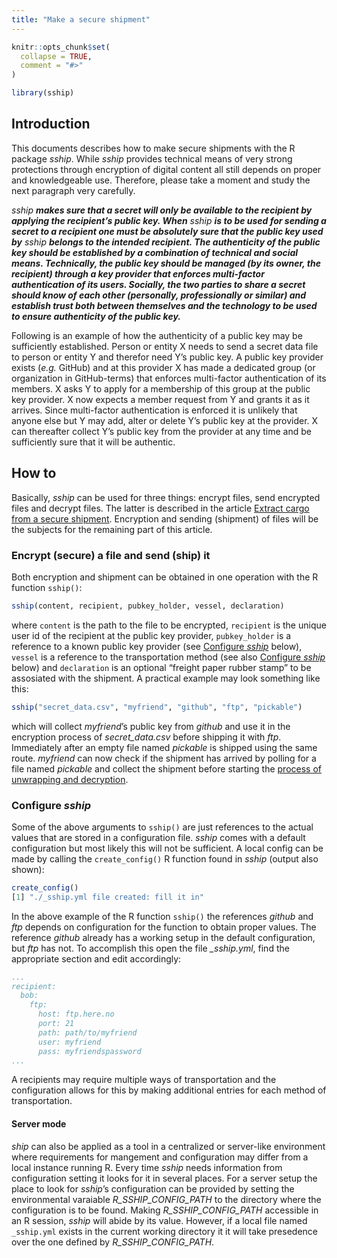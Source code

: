```yaml
---
title: "Make a secure shipment"
---
```


```r
knitr::opts_chunk$set(
  collapse = TRUE,
  comment = "#>"
)
```

```r
library(sship)
```

## Introduction
This documents describes how to make secure shipments with the R package _sship_. While _sship_ provides technical means of very strong protections through encryption of digital content all still depends on proper and knowledgeable use. Therefore, please take a moment and study the next paragraph very carefully.

_sship_ ***makes sure that a secret will only be available to the recipient by applying the recipient's public key. When*** _sship_ ***is to be used for sending a secret to a recipient one must be absolutely sure that the public key used by*** _sship_ ***belongs to the intended recipient. The authenticity of the public key should be established by a combination of technical and social means. Technically, the public key should be managed (by its owner, the recipient) through a key provider that enforces multi-factor authentication of its users. Socially, the two parties to share a secret should know of each other (personally, professionally or similar) and establish trust both between themselves and the technology to be used to ensure authenticity of the public key.***

Following is an example of how the authenticity of a public key may be sufficiently established. Person or entity X needs to send a secret data file to person or entity Y and therefor need Y's public key. A public key provider exists (_e.g._ GitHub) and at this provider X has made a dedicated group (or organization in GitHub-terms) that enforces multi-factor authentication of its members. X asks Y to apply for a membership of this group at the public key provider. X now expects a member request from Y and grants it as it arrives. Since multi-factor authentication is enforced it is unlikely that anyone else but Y may add, alter or delete Y's public key at the provider. X can thereafter collect Y's public key from the provider at any time and be sufficiently sure that it will be authentic. 

## How to
Basically, _sship_ can be used for three things: encrypt files, send encrypted files and decrypt files. The latter is described in the article [Extract cargo from a secure shipment](https://rapporteket.github.io/sship/articles/extract.html). Encryption and sending (shipment) of files will be the subjects for the remaining part of this article.

### Encrypt (secure) a file and send (ship) it
Both encryption and shipment can be obtained in one operation with the R function ```sship()```:
```r
sship(content, recipient, pubkey_holder, vessel, declaration)
```
where ```content``` is the path to the file to be encrypted, ```recipient``` is the unique user id of the recipient at the public key provider, ```pubkey_holder``` is a reference to a known public key provider (see [Configure _sship_](#conf) below), ```vessel``` is a reference to the transportation method (see also [Configure _sship_](#conf) below) and ```declaration``` is an optional "freight paper rubber stamp" to be assosiated with the shipment. A practical example may look something like this:
```r
sship("secret_data.csv", "myfriend", "github", "ftp", "pickable")
```
which will collect _myfriend_'s public key from _github_ and use it in the encryption process of _secret_data.csv_ before shipping it with _ftp_. Immediately after an empty file named _pickable_ is shipped using the same route. _myfriend_ can now check if the shipment has arrived by polling for a file named _pickable_ and collect the shipment before starting the [process of unwrapping and decryption](https://rapporteket.github.io/sship/articles/extract.html).

### <a name="conf"></a>Configure _sship_
Some of the above arguments to ```sship()``` are just references to the actual values that are stored in a configuration file. _sship_ comes with a default configuration but most likely this will not be sufficient. A local config can be made by calling the ```create_config()``` R function found in _sship_ (output also shown):
```r
create_config()
[1] "./_sship.yml file created: fill it in"
```
In the above example of the R function ```sship()``` the references _github_ and _ftp_ depends on configuration for the function to obtain proper values. The reference _github_ already has a working setup in the default configuration, but _ftp_ has not. To accomplish this open the file _\_sship.yml_, find the appropriate section and edit accordingly:
```yaml
...
recipient:
  bob:
    ftp:
      host: ftp.here.no
      port: 21
      path: path/to/myfriend
      user: myfriend
      pass: myfriendspassword
...
```
A recipients may require multiple ways of transportation and the configuration allows for this by making additional entries for each method of transportation.

#### Server mode
_ship_ can also be applied as a tool in a centralized or server-like environment where requirements for mangement and configuration may differ from a local instance running R. Every time _sship_ needs information from configuration setting it looks for it in several places. For a server setup the place to look for _sship_'s configuration can be provided by setting the environmental varaiable _R_SSHIP_CONFIG_PATH_ to the directory where the configuration is to be found. Making _R_SSHIP_CONFIG_PATH_ accessible in an R session, _sship_ will abide by its value. However, if a local file named ```_sship.yml``` exists in the current working directory it it will take presedence over the one defined by _R_SSHIP_CONFIG_PATH_.

